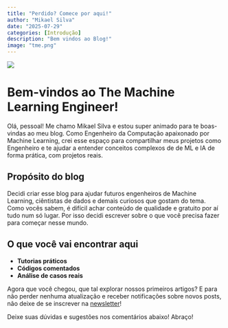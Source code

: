 ```yaml
---
title: "Perdido? Comece por aqui!"
author: "Mikael Silva"
date: "2025-07-29"
categories: [Introdução]
description: "Bem vindos ao Blog!"
image: "tme.png"
---
```


![](tme.png)

# Bem-vindos ao The **Machine Learning Engineer!**

Olá, pessoal! Me chamo Mikael Silva e estou super animado para te boas-vindas ao meu blog.
Como Engenheiro da Computação apaixonado por Machine Learning, crei esse espaço para compartilhar meus projetos
como Engenheiro e te ajudar a entender conceitos complexos de de ML e IA de forma prática, com projetos reais.

## Propósito do blog

Decidi criar esse blog para ajudar futuros engenheiros de Machine Learning, ciêntistas de dados e demais curiosos
que gostam do tema. Como vocês sabem, é difícil achar conteúdo de qualidade e gratuito por aí tudo num só lugar.
Por isso decidi escrever sobre o que você precisa fazer para começar nesse mundo.

## O que você vai encontrar aqui

* **Tutorias práticos**
* **Códigos comentados**
* **Análise de casos reais**

Agora que você chegou, que tal explorar nossos primeiros artigos?
E para não perder nenhuma atualização e receber notificações sobre novos posts, não deixe de se inscrever na [newsletter](http://eepurl.com/jj-mXo)!

Deixe suas dúvidas e sugestões nos comentários abaixo! Abraço!
